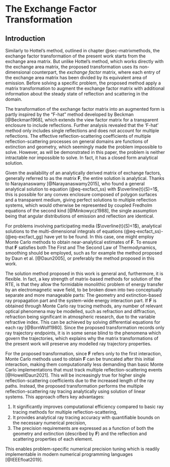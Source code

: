# The Exchange Factor Transformation

## Introduction

Similarly to Hottel's method, outlined in chapter @sec-matrixmethods, the exchange factor transformation of the present work starts from the exchange area matrix.
But unlike Hottel's method, which works directly with the exchange area matrix, the proposed transformation uses its non-dimensional counterpart, the *exchange factor* matrix, where each entry of the exchange area matrix has been divided by its equivalent area of emission.
Before solving a specific problem, the proposed method apply a matrix transformation to augment the exchange factor matrix with additional information about the steady state of reflection and scattering in the domain.

The transformation of the exchange factor matrix into an augmented form is partly inspired by the "F-hat" method developed by Beckman [@Beckman1968], which extends the view factor matrix for a transparent enclosure to include reflections.
Further analysis revealed that the 'F-hat' method only includes single reflections and does not account for multiple reflections.
The effective reflection-scattering coefficients of multiple reflection-scattering processes on general domains are functions of extinction and geometry, which seemingly made the problem impossible to solve.
However, as will be demonstrated in this paper, the problem is neither intractable nor impossible to solve.
In fact, it has a closed form analytical solution.

Given the availability of an analytically derived matrix of exchange factors, generally referred to as the matrix $\mathbf{F}$, the entire solution is analytical.
Thanks to Narayanaswamy [@Narayanaswamy2015], who found a general analytical solution to equation (@eq-excfact_ss) with $\overline{t}(S)=1$, this is possible for any convex enclosure composed of polygon surfaces and a transparent medium, giving perfect solutions to multiple reflection systems, which would otherwise be represented by coupled Fredholm equations of the second kind [@Minkowycz1988], the single assumption being that angular distributions of emission and reflection are identical.

For problems involving participating media ($\overline{t}(S)<1$), analytical solutions to the multi-dimensional integrals of equations (@eq-excfact_ss)-(@eq-excfact_gg) have yet to be found.
In this case, one might employ Monte Carlo methods to obtain near-analytical estimates of $\mathbf{F}$.
To ensure that $\mathbf{F}$ satisfies both The First and The Second Law of Thermodynamics, smoothing should be employed, such as for example the method proposed by Daun et al. [@Daun2005], or preferably the method proposed in this work.

The solution method proposed in this work is general and, furthermore, it is flexible.
In fact, a key strength of matrix-based methods for solution of the RTE, is that they allow the formidable monolithic problem of energy transfer by an electromagnetic wave field, to be broken down into two conceptually separate and more manageable parts:
The geometry and extinction-based ray propagation part and the system-wide energy interaction part.
If $\mathbf{F}$ is obtained through Monte Carlo ray tracing methods, any number of relevant optical phenomena may be modelled, such as refraction and diffraction, refraction being significant in atmospheric research, due to the variable refractive index.
This can be achieved by solving differential equations for each ray [@BornWolf1980].
Since the proposed transformation records only ray trajectory endpoints, it is in some sense blind to the phenomena which govern the trajectories, which explains why the matrix transformations of the present work will preserve any modelled ray trajectory properties.

For the proposed transformation, since $\mathbf{F}$ refers only to the first interaction, Monte Carlo methods used to obtain $\mathbf{F}$ can be truncated after this initial interaction, making them computationally less demanding than basic Monte Carlo implementations that must track multiple reflection-scattering events [@HowellDaun2021].
This will be increasingly true for higher single reflection-scattering coefficients due to the increased length of the ray paths.
Instead, the proposed transformation performs the multiple reflection-scattering ray tracing analytically using solution of linear systems.
This approach offers key advantages:

(1) It significantly improves computational efficiency compared to basic ray tracing methods for multiple reflection-scattering,
(2) It provides analytical ray tracing accuracy with quantifiable bounds on the necessary numerical precision,
(3) The precision requirements are expressed as a function of both the geometry and extinction (described by $\mathbf{F}$) and the reflection and scattering properties of each element.

This enables problem-specific numerical precision tuning which is readily implementable in modern numerical programming languages [@IEEEfloat2019].